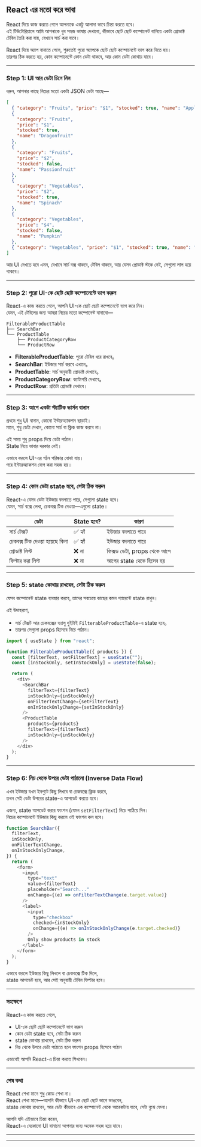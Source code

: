 
## React এর মতো করে ভাবা

React দিয়ে কাজ করতে গেলে আপনাকে একটু আলাদা ভাবে চিন্তা করতে হবে।  
এই টিউটোরিয়ালে আমি আপনাকে খুব সহজ ভাষায় দেখাবো, কীভাবে ছোট ছোট কম্পোনেন্ট বানিয়ে একটা প্রোডাক্ট টেবিল তৈরি করা যায়, যেখানে সার্চ করা যাবে।

React দিয়ে অ্যাপ বানাতে গেলে, শুরুতেই পুরো অ্যাপকে ছোট ছোট কম্পোনেন্টে ভাগ করে নিতে হয়।  
তারপর ঠিক করতে হয়, কোন কম্পোনেন্টে কোন ডেটা থাকবে, আর কোন ডেটা কোথায় যাবে।

---

### Step 1: UI আর ডেটা চিনে নিন

ধরুন, আপনার কাছে নিচের মতো একটা JSON ডেটা আছে—

```json
[
  { "category": "Fruits", "price": "$1", "stocked": true, "name": "Apple" },
  {
    "category": "Fruits",
    "price": "$1",
    "stocked": true,
    "name": "Dragonfruit"
  },
  {
    "category": "Fruits",
    "price": "$2",
    "stocked": false,
    "name": "Passionfruit"
  },
  {
    "category": "Vegetables",
    "price": "$2",
    "stocked": true,
    "name": "Spinach"
  },
  {
    "category": "Vegetables",
    "price": "$4",
    "stocked": false,
    "name": "Pumpkin"
  },
  { "category": "Vegetables", "price": "$1", "stocked": true, "name": "Peas" }
]
```

আর UI দেখতে হবে এমন, যেখানে সার্চ বক্স থাকবে, টেবিল থাকবে, আর যেসব প্রোডাক্ট স্টকে নেই, সেগুলো লাল হয়ে থাকবে।

---

### Step 2: পুরো UI-কে ছোট ছোট কম্পোনেন্টে ভাগ করুন

React-এ কাজ করতে গেলে, আপনি UI-কে ছোট ছোট কম্পোনেন্টে ভাগ করে নিন।  
যেমন, এই টেবিলের জন্য আমরা নিচের মতো কম্পোনেন্ট বানাবো—

```
FilterableProductTable
├── SearchBar
└── ProductTable
    ├── ProductCategoryRow
    └── ProductRow
```

- **FilterableProductTable**: পুরো টেবিল ধরে রাখবে。
- **SearchBar**: ইউজার সার্চ করবে এখানে。
- **ProductTable**: সার্চ অনুযায়ী প্রোডাক্ট দেখাবে。
- **ProductCategoryRow**: ক্যাটাগরি দেখাবে。
- **ProductRow**: প্রতিটা প্রোডাক্ট দেখাবে।

---

### Step 3: আগে একটা স্ট্যাটিক ভার্সন বানান

প্রথমে শুধু UI বানান, কোনো ইন্টারঅ্যাকশন ছাড়াই।  
মানে, শুধু ডেটা দেখান, কোনো সার্চ বা ক্লিক কাজ করবে না।

এই সময় শুধু props দিয়ে ডেটা পাঠান।  
State নিয়ে ভাবার দরকার নেই।

<div style={{ marginTop: "1rem", marginBottom: "1rem" }}>
  <LiveCodeEditor
    files={{
      "/App.js": { code: appCode, active: true },
      "/style.css": { code: styleCode },
      "/FilterableProductTable.js": { code: filterableProductTableCode },
      "/ProductTable.js": { code: productTableCode },
      "/ProductCategoryRow.js": { code: productCategoryRowCode },
      "/ProductRow.js": { code: productRowCode },
      "/SearchBar.js": { code: searchBarCode },
      "/products.json": { code: JSON.stringify(productsJsonCode, null, 2) },
    }}
    template="react"
  />
</div>

এভাবে করলে UI-এর গঠন পরিষ্কার বোঝা যায়।  
পরে ইন্টারঅ্যাকশন যোগ করা সহজ হয়।

---

### Step 4: কোন ডেটা state হবে, সেটা ঠিক করুন

React-এ যেসব ডেটা ইউজার বদলাতে পারে, সেগুলো state হবে।  
যেমন, সার্চ বক্সে লেখা, চেকবক্স টিক দেওয়া—এগুলো state।

| ডেটা                         | State হবে? | কারণ                        |
| ---------------------------- | ---------- | --------------------------- |
| সার্চ টেক্সট                 | ✅ হ্যাঁ   | ইউজার বদলাতে পারে           |
| চেকবক্স টিক দেওয়া হয়েছে কিনা | ✅ হ্যাঁ   | ইউজার বদলাতে পারে           |
| প্রোডাক্ট লিস্ট              | ❌ না      | ফিক্সড ডেটা, props থেকে আসে |
| ফিল্টার করা লিস্ট            | ❌ না      | আগের state থেকে হিসেব হয়    |

---

### Step 5: state কোথায় রাখবেন, সেটা ঠিক করুন

যেসব কম্পোনেন্ট state ব্যবহার করবে, তাদের সবচেয়ে কাছের কমন প্যারেন্টে state রাখুন।

এই উদাহরণে,

- সার্চ টেক্সট আর চেকবক্সের ভ্যালু দুইটাই `FilterableProductTable`-এ state হবে。
- তারপর সেগুলো props হিসেবে নিচে পাঠান।

```js
import { useState } from "react";

function FilterableProductTable({ products }) {
  const [filterText, setFilterText] = useState("");
  const [inStockOnly, setInStockOnly] = useState(false);

  return (
    <div>
      <SearchBar
        filterText={filterText}
        inStockOnly={inStockOnly}
        onFilterTextChange={setFilterText}
        onInStockOnlyChange={setInStockOnly}
      />
      <ProductTable
        products={products}
        filterText={filterText}
        inStockOnly={inStockOnly}
      />
    </div>
  );
}
```

---

### Step 6: নিচ থেকে উপরে ডেটা পাঠানো (Inverse Data Flow)

এখন ইউজার যখন ইনপুটে কিছু লিখবে বা চেকবক্সে ক্লিক করবে,  
তখন সেই ডেটা উপরের state-এ আপডেট করতে হবে।

এজন্য, state আপডেট করার ফাংশন (যেমন `setFilterText`) নিচে পাঠিয়ে দিন।  
নিচের কম্পোনেন্টে ইউজার কিছু করলে ওই ফাংশন কল হবে।

```js
function SearchBar({
  filterText,
  inStockOnly,
  onFilterTextChange,
  onInStockOnlyChange,
}) {
  return (
    <form>
      <input
        type="text"
        value={filterText}
        placeholder="Search..."
        onChange={(e) => onFilterTextChange(e.target.value)}
      />
      <label>
        <input
          type="checkbox"
          checked={inStockOnly}
          onChange={(e) => onInStockOnlyChange(e.target.checked)}
        />
        Only show products in stock
      </label>
    </form>
  );
}
```

এভাবে করলে ইউজার কিছু লিখলে বা চেকবক্সে টিক দিলে,  
state আপডেট হবে, আর সেই অনুযায়ী টেবিল ফিল্টার হবে।

---

### সংক্ষেপে

React-এ কাজ করতে গেলে,

- UI-কে ছোট ছোট কম্পোনেন্টে ভাগ করুন
- কোন ডেটা state হবে, সেটা ঠিক করুন
- state কোথায় রাখবেন, সেটা ঠিক করুন
- নিচ থেকে উপরে ডেটা পাঠাতে হলে ফাংশন props হিসেবে পাঠান

এভাবেই আপনি React-এ চিন্তা করতে শিখবেন।

---

### শেষ কথা

React শেখা মানে শুধু কোড শেখা না।  
React শেখা মানে—আপনি কীভাবে UI-কে ছোট ছোট ভাগে ভাঙবেন,  
state কোথায় রাখবেন, আর ডেটা কীভাবে এক কম্পোনেন্ট থেকে আরেকটায় যাবে, সেটা বুঝে ফেলা।

আপনি যদি এইভাবে চিন্তা করেন,  
React-এ যেকোনো UI বানানো আপনার জন্য অনেক সহজ হয়ে যাবে।

<hr />
<Donate />
<hr />
<GiscusComments
  repo="codedbyMojnu/react-bangla-tutorial"
  repoId="R_kgDOLDE87Q"
  category="General"
  categoryId="DIC_kwDOLDE87c4CtCIY"
  mapping="pathname"
  inputPosition="top"
  theme="preferred_color_scheme"
  lang="en"
/>
